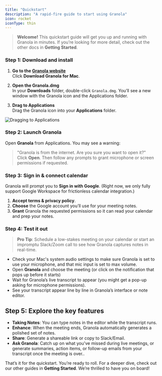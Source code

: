 ```yaml
---
title: "Quickstart"
description: "A rapid-fire guide to start using Granola"
icon: rocket
iconType: thin
---
```


> **Welcome!** This quickstart guide will get you up and running with Granola in minutes. 
> If you’re looking for more detail, check out the other docs in **Getting Started**.

### Step 1: Download and install

1. **Go to the [Granola website](https://www.granola.ai)**  
   Click **Download Granola for Mac**.

2. **Open the Granola.dmg**  
   In your **Downloads** folder, double-click `Granola.dmg`. You’ll see a new window with the Granola icon and the Applications folder.

3. **Drag to Applications**  
   Drag the Granola icon into your **Applications** folder.

![Dragging to Applications](/images/screenshots/install-granola.png)

### Step 2: Launch Granola

Open **Granola** from Applications. You may see a warning:  
> "Granola is from the internet. Are you sure you want to open it?"  
Click **Open**. Then follow any prompts to grant microphone or screen permissions if requested.

### Step 3: Sign in & connect calendar

Granola will prompt you to **Sign in with Google**. (Right now, we only fully support Google Workspace for frictionless calendar integration.)

1. **Accept terms & privacy policy**.  
2. **Choose** the Google account you’ll use for your meeting notes.  
3. **Grant** Granola the requested permissions so it can read your calendar and prep your notes.

### Step 4: Test it out

> **Pro Tip**: Schedule a low-stakes meeting on your calendar or start an impromptu Slack/Zoom call to see how Granola captures notes in real-time.

- Check your Mac's system audio settings to make sure Granola is set to use your microphone, and that mic input is set to max volume.
- Open **Granola** and choose the meeting (or click on the notification that pops up before it starts)
- Wait for Granola’s live transcript to appear (you might get a pop-up asking for microphone permissions).
- See your transcript appear line by line in Granola’s interface or note editor.

## Step 5: Explore the key features

- **Taking Notes**: You can type notes in the editor while the transcript runs.  
- **Enhance**: When the meeting ends, Granola automatically generates a polished set of notes.  
- **Share**: Generate a shareable link or copy to Slack/Email.  
- **Ask Granola**: Catch up on what you've missed during live meetings, or generate summaries, action items, or follow-up emails from your transcript once the meeting is over..

That’s it for the quickstart. You’re ready to roll. For a deeper dive, check out our other guides in **Getting Started**. We’re thrilled to have you on board!

